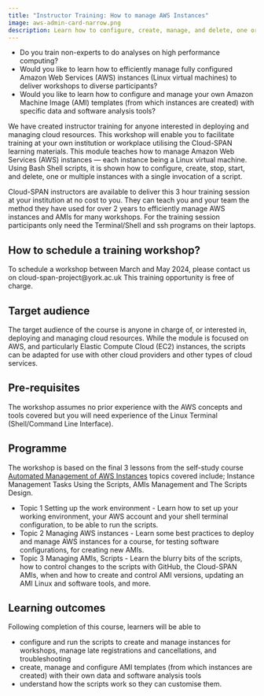 ```yaml
---
title: "Instructor Training: How to manage AWS Instances"
image: aws-admin-card-narrow.png
description: Learn how to configure, create, manage, and delete, one or multiple instances 
---
```


-   Do you train non-experts to do analyses on high performance computing?
-   Would you like to learn how to efficiently manage fully configured Amazon Web Services (AWS) instances (Linux virtual machines) to deliver workshops to diverse participants? 
-   Would you like to learn how to configure and manage your own Amazon Machine Image (AMI) templates (from which instances are created) with specific data and software analysis tools?

We have created instructor training for anyone interested in deploying and managing cloud resources. This workshop will enable you to facilitate training at your own institution or workplace utilising the Cloud-SPAN learning materials. This module teaches how to manage Amazon Web Services (AWS) instances — each instance being a Linux virtual machine. Using Bash Shell scripts, it is shown how to configure, create, stop, start, and delete, one or multiple instances with a single invocation of a script.

Cloud-SPAN instructors are available to deliver this 3 hour training session at your institution at no cost to you. They can teach you and your team the method they have used for over 2 years to efficiently manage AWS instances and AMIs for many workshops. For the training session participants only need the Terminal/Shell and ssh programs on their laptops.

## How to schedule a training workshop? 
To schedule a workshop between March and May 2024, please contact us on cloud-span-project@york.ac.uk 
This training opportunity is free of charge.

## Target audience 
The target audience of the course is anyone in charge of, or interested in, deploying and managing cloud resources. While the module is focused on AWS, and particularly Elastic Compute Cloud (EC2) instances, the scripts can be adapted for use with other cloud providers and other types of cloud services.

## Pre-requisites 
The workshop assumes no prior experience with the AWS concepts and tools covered but you will need experience of the Linux Terminal (Shell/Command Line Interface).

## Programme 

The workshop is based on the final 3 lessons from the self-study course [Automated Management of AWS Instances](https://cloud-span.github.io/cloud-admin-guide-0-overview/) topics covered include; Instance Management Tasks Using the Scripts, AMIs Management and The Scripts Design. 

- Topic 1 Setting up the work environment - Learn how to set up your working environment, your AWS account and your shell terminal configuration, to be able to run the scripts. 
- Topic 2 Managing AWS instances - Learn some best practices to deploy and manage AWS instances for a course, for testing software configurations, for creating new AMIs. 
- Topic 3 Managing AMIs, Scripts - Learn the blurry bits of the scripts, how to control changes to the scripts with GitHub, the Cloud-SPAN AMIs, when and how to create and control AMI versions, updating an AMI Linux and software tools, and more. 

## Learning outcomes 
Following completion of this course, learners will be able to

- configure and run the scripts to create and manage instances for workshops, manage late registrations and cancellations, and troubleshooting
- create, manage and configure AMI templates (from which instances are created) with their own data and software analysis tools
- understand how the scripts work so they can customise them.


